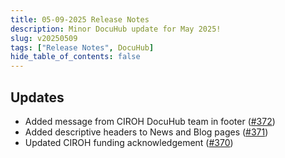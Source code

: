 ```yaml
---
title: 05-09-2025 Release Notes
description: Minor DocuHub update for May 2025!
slug: v20250509
tags: ["Release Notes", DocuHub]
hide_table_of_contents: false
---
```


## Updates
- Added message from CIROH DocuHub team in footer ([#372](https://github.com/CIROH-UA/ciroh-ua_website/pull/372))
- Added descriptive headers to News and Blog pages ([#371](https://github.com/CIROH-UA/ciroh-ua_website/pull/371))
- Updated CIROH funding acknowledgement ([#370](https://github.com/CIROH-UA/ciroh-ua_website/pull/370))

<!-- truncate -->